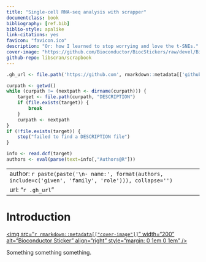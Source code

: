 ```yaml
--- 
title: "Single-cell RNA-seq analysis with scrapper"
documentclass: book
bibliography: [ref.bib]
biblio-style: apalike
link-citations: yes
favicon: "favicon.ico"
description: "Or: how I learned to stop worrying and love the t-SNEs."
cover-image: "https://github.com/Bioconductor/BiocStickers/raw/devel/Bioconductor/Bioconductor-serial.gif"
github-repo: libscran/scrapbook
---
```


```r
.gh_url <- file.path('https://github.com', rmarkdown::metadata[['github-repo']])

curpath <- getwd()
while (curpath != (nextpath <- dirname(curpath))) {
    target <- file.path(curpath, "DESCRIPTION")
    if (file.exists(target)) {
        break
    }
    curpath <- nextpath
}
if (!file.exists(target)) {
    stop("failed to find a DESCRIPTION file")
}

info <- read.dcf(target)
authors <- eval(parse(text=info[,"Authors@R"]))
```

---
author: `r paste(paste('\n- name:', format(authors, include=c('given', 'family', 'role'))), collapse='')`
url: "`r .gh_url`"
---

# Introduction {-}

<a href="https://bioconductor.org"><img src="`r rmarkdown::metadata[["cover-image"]]`" width="200" alt="Bioconductor Sticker" align="right" style="margin: 0 1em 0 1em" /></a> 

Something something something.
